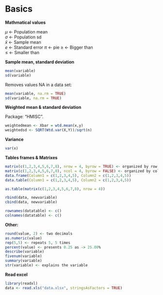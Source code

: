 # Basics

**Mathmatical values**

$\mu$ <- Population mean   
$\sigma$ <- Population sd   
$\bar{x}$ <- Sample mean   
${e}$ <- Standard error 
$\pi$ <- pie 
$\ge$ <- Bigger than     
$\le$ <- Smaller than 

**Sample mean, standard deviation**

```r
mean(variable)
sd(variable)
```

Removes values NA in a data set:

```r
mean(variable, na.rm = TRUE)
sd(variable, na.rm = TRUE)
```

**Weighted mean & standard deviation**

Package: "HMISC".

```r
weightedmean <- Xbar = wtd.mean(x,y)
weightedsd <- SQRT(Wtd.var(X,Y))/sqrt(n)
```

**Variance**

```r
var(x)
```

**Tables frames & Matrixes**

```r
matrix(c(1,2,3,4,5,6,7,8), nrow = 4, byrow = TRUE) <- organized by row
matrix(c(1,2,3,4,5,6,7,8), ncol = 4, byrow = FALSE) <- organized by col
data.frame(Column1 = c(1,2,3,4,5), Column2 = c(1,2,3,4,5))
data.table(Column1 = c(1,2,3,4,5), Column2 = c(1,2,3,4,5))

as.table(matrix(c(1,2,3,4,5,6,7,8), nrow = 4))
```

```r
rbind(data, newvariable)
cbind(data, newvariable)

rownames(datatable) <- c()
colnames(datatable) <- c()
```

**Other:**

```r
round(value, 2) <- two decimals
as.numeric(value)
rep(5,5) <- repeats 5, 5 times
percent(value) <- presents 0.25 as -> 25.00%
describe(variable)
fivenum(variable)
summary(variable)
str(variable) <- explains the variable
```

**Read excel**

```r
library(readxl)
data <- read.xls("data.xlsx", stringsAsFactors = TRUE)
```
